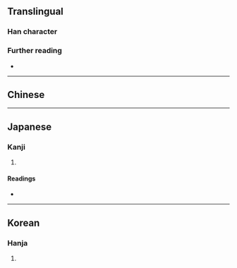 {{character info}}
==Translingual==

===Han character===
{{Han char|rn=38|rad=女|as=11|sn=14|four=41427|canj=VMBS|ids=⿰女雩}}

===Further reading===
* {{Han ref|kx=0270.230|dkj=06680|dj=0538.260|hdz=21076.110|uh=5AEE|ud=23278|bh=E16C|bd=57708}}

----

==Chinese==
{{zh-see|嫭|a}}

----

==Japanese==

===Kanji===
{{ja-kanji|grade=|rs=女11}}

# {{rfdef|ja|sort=女11}}

====Readings====
* {{ja-readings|on=こ,ご|kun=おとめ,みめよいさま,ほこる}}

----

==Korean==

===Hanja===
{{ko-hanja|hangeul=호}}

# {{rfdef|ko|sort=女11}}